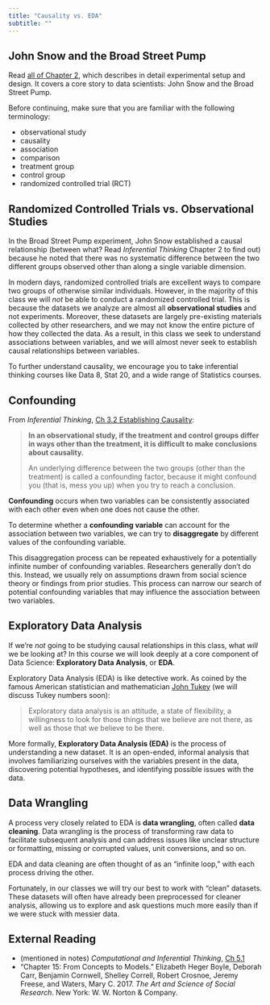 ```yaml
---
title: "Causality vs. EDA"
subtitle: ""
---
```


## John Snow and the Broad Street Pump

::: {.callout-note title="Read _Inferential Thinking_"}
 Read [all of Chapter 2](https://inferentialthinking.com/chapters/02/causality-and-experiments.html), which describes in detail experimental setup and design. It covers a core story to data scientists: John Snow and the Broad Street Pump.
 
 Before continuing, make sure that you are familiar with the following terminology:
 
 * observational study
 * causality
 * association
 * comparison
 * treatment group
 * control group
 * randomized controlled trial (RCT)
 
:::

## Randomized Controlled Trials vs. Observational Studies

In the Broad Street Pump experiment, John Snow established a causal relationship (between what? Read _Inferential Thinking_ Chapter 2 to find out) because he noted that there was no systematic difference between the two different groups observed other than along a single variable dimension.

In modern days, randomized controlled trials are excellent ways to compare two groups of otherwise similar individuals. However, in the majority of this class we will _not_ be able to conduct a randomized controlled trial. This is because the datasets we analyze are almost all **observational studies** and not experiments. Moreover, these datasets are largely pre-existing materials collected by other researchers, and we may not know the entire picture of how they collected the data. As a result, in this class we seek to understand associations between variables, and we will almost never seek to establish causal relationships between variables.

To further understand causality, we encourage you to take inferential thinking courses like Data 8, Stat 20, and a wide range of Statistics courses.

## Confounding

From _Inferential Thinking_, [Ch 3.2 Establishing Causality](https://inferentialthinking.com/chapters/02/3/establishing-causality.html):

> **In an observational study, if the treatment and control groups differ in ways other than the treatment, it is difficult to make conclusions about causality.**
> 
> An underlying difference between the two groups (other than the treatment) is called a confounding factor, because it might confound you (that is, mess you up) when you try to reach a conclusion.

**Confounding** occurs when two
variables can be consistently
associated with each other
even when one does not cause
the other.

To determine whether a **confounding variable** can account for the association between two variables, we can try to **disaggregate** by different values of the confounding variable.

This disaggregation process can be repeated exhaustively for a potentially infinite number of confounding variables. Researchers generally don't do this. Instead, we usually rely on assumptions drawn from social science theory or findings from prior studies. This process can narrow our search of potential confounding variables that may influence the association between two variables. 


## Exploratory Data Analysis

If we're _not_ going to be studying causal relationships in this class, what _will_ we be looking at? In this course we will look deeply at a core component of Data Science: **Exploratory Data Analysis**, or **EDA**.

Exploratory Data Analysis (EDA) is like detective work. As coined by the famous American statistician and mathematician [John Tukey](https://en.wikipedia.org/wiki/John_Tukey) (we will discuss Tukey numbers soon):

> Exploratory data analysis is an attitude, a state of flexibility, a willingness to look for those things that we believe are not there, as well as those that we believe to be there.

More formally, **Exploratory Data Analysis (EDA)** is the process of understanding a new dataset. It is an open-ended, informal analysis that involves familiarizing ourselves with the variables present in the data, discovering potential hypotheses, and identifying possible issues with the data.

## Data Wrangling

A process very closely related to EDA is **data wrangling**, often called **data cleaning**. Data wrangling is the process of transforming raw data to facilitate subsequent analysis and can address issues like unclear structure or formatting, missing or corrupted values, unit conversions, and so on.

EDA and data cleaning are often thought of as an “infinite loop,” with each process driving the other.

Fortunately, in our classes we will try our best to work with "clean" datasets. These datasets will often have already been preprocessed for cleaner analysis, allowing us to explore and ask questions much more easily than if we were stuck with messier data.

## External Reading

* (mentioned in notes) _Computational and Inferential Thinking_, [Ch 5.1](https://inferentialthinking.com/chapters/05/1/Arrays.html)
* "Chapter 15: From Concepts to Models." Elizabeth Heger Boyle, Deborah Carr, Benjamin Cornwell, Shelley Correll, Robert Crosnoe, Jeremy Freese, and Waters, Mary C. 2017. _The Art and Science of Social Research_. New York: W. W. Norton & Company.